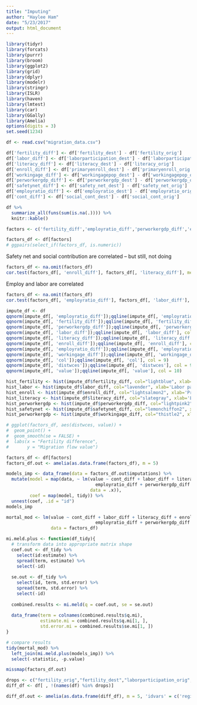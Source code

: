 ```yaml
---
title: "Imputing"
author: "Haylee Ham"
date: "5/23/2017"
output: html_document
---
```


```r
library(tidyr)
library(forcats)
library(purrr)
library(broom)
library(ggplot2)
library(grid)
library(dplyr)
library(modelr)
library(stringr)
library(ISLR)
library(haven)
library(lmtest)
library(car)
library(GGally)
library(Amelia)
options(digits = 3)
set.seed(1234)
```

```r
df <- read.csv("migration_data.csv")
```

```r
df['fertility_diff'] <- df['fertility_dest'] - df['fertility_orig']
df['labor_diff'] <- df['laborparticipation_dest'] - df['laborparticipation_orig']
df['literacy_diff'] <- df['literacy_dest'] - df['literacy_orig']
df['enroll_diff'] <- df['primaryenroll_dest'] - df['primaryenroll_orig']
df['workingage_diff'] <- df['workingagepop_dest'] - df['workingagepop_orig']
df['perworkergdp_diff'] <- df['perworkergdp_dest'] - df['perworkergdp_orig']
df['safetynet_diff'] <- df['safety_net_dest'] - df['safety_net_orig']
df['employratio_diff'] <- df['employratio_dest'] - df['employratio_orig']
df['cont_diff'] <- df['social_cont_dest'] - df['social_cont_orig']
```

```r
df %>%
  summarize_all(funs(sum(is.na(.)))) %>%
  knitr::kable()
```


```r
factors <- c('fertility_diff','employratio_diff','perworkergdp_diff','enroll_diff','workingage_diff', 'value', 'col', 'distwces')
```


```r
factors_df <- df[factors]
# ggpairs(select_if(factors_df, is.numeric))
```

Safety net and social contribution are correlated -- but still, not doing
```r
factors_df <- na.omit(factors_df)
cor.test(factors_df[, 'enroll_diff'], factors_df[, 'literacy_diff'], method = c("pearson", "kendall", "spearman"))
```

Employ and labor are correlated
```r
factors_df <- na.omit(factors_df)
cor.test(factors_df[, 'employratio_diff'], factors_df[, 'labor_diff'], method = c("pearson", "kendall", "spearman"))
```


```r
impute_df <- df
qqnorm(impute_df[, 'employratio_diff']);qqline(impute_df[, 'employratio_diff'], col = 1)
qqnorm(impute_df[, 'fertility_diff']);qqline(impute_df[, 'fertility_diff'], col = 2)
qqnorm(impute_df[, 'perworkergdp_diff']);qqline(impute_df[, 'perworkergdp_diff'], col = 4)
qqnorm(impute_df[, 'labor_diff']);qqline(impute_df[, 'labor_diff'], col = 5)
qqnorm(impute_df[, 'literacy_diff']);qqline(impute_df[, 'literacy_diff'], col = 6)
qqnorm(impute_df[, 'enroll_diff']);qqline(impute_df[, 'enroll_diff'], col = 7)
qqnorm(impute_df[, 'employratio_diff']);qqline(impute_df[, 'employratio_diff'], col = 8)
qqnorm(impute_df[, 'workingage_diff']);qqline(impute_df[, 'workingage_diff'], col = 9)
qqnorm(impute_df[, 'col']);qqline(impute_df[, 'col'], col = 9)
qqnorm(impute_df[, 'distwces']);qqline(impute_df[, 'distwces'], col = 9)
qqnorm(impute_df[, 'value']);qqline(impute_df[, 'value'], col = 10)
```

```r
hist_fertility <- hist(impute_df$fertility_diff, col="lightblue", xlab='Fertility rate difference', main='Histogram of fertility rate difference')
hist_labor <- hist(impute_df$labor_diff, col="lavender", xlab='Labor participation rate difference', main='Histogram of labor participation rate difference')
hist_enroll <- hist(impute_df$enroll_diff, col="lightsalmon2", xlab='Primary enrollment rate difference', main='Histogram of primary enrollment rate difference')
hist_literacy <- hist(impute_df$literacy_diff, col="slategray", xlab='Literacy rate difference', main='Histogram of literacy rate difference')
hist_perworkergdp <- hist(impute_df$perworkergdp_diff, col="lightpink2", xlab='Per worker GDP difference', main='Histogram of per worker GDP difference')
hist_safetynet <- hist(impute_df$safetynet_diff, col="lemonchiffon2", xlab='Safety net coverage difference', main='Histogram of safety net coverage difference')
hist_perworkergdp <- hist(impute_df$workingage_diff, col="thistle2", xlab='Working age rate difference', main='Histogram of working age rate difference')
```


```r
# ggplot(factors_df, aes(distwces, value)) +
#  geom_point() +
#  geom_smooth(se = FALSE) +
#  labs(x = "Fertility difference",
#       y = "Migration flow value")
```

```r
factors_df <- df[factors]
factors_df.out <- amelia(as.data.frame(factors_df), m = 5)
```

```r
models_imp <- data_frame(data = factors_df.out$imputations) %>%
  mutate(model = map(data, ~ lm(value ~ cont_diff + labor_diff + literacy_diff + enroll_diff + workingage_diff +
                                  employratio_diff + perworkergdp_diff + safetynet_diff + col + distwces,
                                data = .x)),
         coef = map(model, tidy)) %>%
  unnest(coef, .id = "id")
models_imp
```

```r
mortal_mod <- lm(value ~ cont_diff + labor_diff + literacy_diff + enroll_diff + workingage_diff +
                                  employratio_diff + perworkergdp_diff + safetynet_diff + col + distwces,
                 data = factors_df)
```


```r
mi.meld.plus <- function(df_tidy){
  # transform data into appropriate matrix shape
  coef.out <- df_tidy %>%
    select(id:estimate) %>%
    spread(term, estimate) %>%
    select(-id)
  
  se.out <- df_tidy %>%
    select(id, term, std.error) %>%
    spread(term, std.error) %>%
    select(-id)
  
  combined.results <- mi.meld(q = coef.out, se = se.out)
  
  data_frame(term = colnames(combined.results$q.mi),
             estimate.mi = combined.results$q.mi[1, ],
             std.error.mi = combined.results$se.mi[1, ])
}

# compare results
tidy(mortal_mod) %>%
  left_join(mi.meld.plus(models_imp)) %>%
  select(-statistic, -p.value)
```

```r
missmap(factors_df.out)
```

```r
drops <- c("fertility_orig","fertility_dest","laborparticipation_orig","laborparticipation_dest","literacy_orig","literacy_dest","primaryenroll_orig","primaryenroll_dest","workingagepop_orig","workingagepop_dest","perworkergdp_orig","perworkergdp_dest","safety_net_orig","safety_net_dest","employratio_orig","employratio_dest","social_cont_orig","social_cont_dest")
diff_df <- df[ , !(names(df) %in% drops)]
```


```r
diff_df.out <- amelia(as.data.frame(diff_df), m = 5, 'idvars' = c('region_orig', 'region_dest', 'country_orig', 'country_orig_id', 'country_dest', 'country_dest_id', 'value', 'dummy_CAN', 'dummy_USA', 'dummy_AGO', 'dummy_BDI', 'dummy_BEN', 'dummy_BFA', 'dummy_BWA', 'dummy_CAF', 'dummy_CMR', 'dummy_COM', 'dummy_DJI', 'dummy_DZA', 'dummy_ERI', 'dummy_ETH', 'dummy_GAB', 'dummy_GHA', 'dummy_GIN', 'dummy_GNB', 'dummy_GNQ', 'dummy_KEN', 'dummy_LBR', 'dummy_LBY', 'dummy_LSO', 'dummy_MAR', 'dummy_MDG', 'dummy_MLI', 'dummy_MOZ', 'dummy_MRT', 'dummy_MUS', 'dummy_MWI', 'dummy_NAM', 'dummy_NER', 'dummy_NGA', 'dummy_RWA', 'dummy_SDN', 'dummy_SEN', 'dummy_SLE', 'dummy_SOM', 'dummy_SSD', 'dummy_SWZ', 'dummy_TCD', 'dummy_TGO', 'dummy_TUN', 'dummy_TZA', 'dummy_UGA', 'dummy_ZAF', 'dummy_ZMB', 'dummy_ZWE', 'dummy_ALB', 'dummy_AUT', 'dummy_BEL', 'dummy_BGR', 'dummy_CHE', 'dummy_CHI', 'dummy_CZE', 'dummy_DEU', 'dummy_DNK', 'dummy_ESP', 'dummy_FIN', 'dummy_FRA', 'dummy_GBR', 'dummy_GRC', 'dummy_HRV', 'dummy_HUN', 'dummy_IRL', 'dummy_ISL', 'dummy_ITA', 'dummy_LUX', 'dummy_MLT', 'dummy_MNE', 'dummy_NLD', 'dummy_NOR', 'dummy_POL', 'dummy_PRT', 'dummy_ROU', 'dummy_SRB', 'dummy_SVN', 'dummy_SWE', 'dummy_ARM', 'dummy_AZE', 'dummy_BLR', 'dummy_EST', 'dummy_GEO', 'dummy_KAZ', 'dummy_LTU', 'dummy_LVA', 'dummy_MDA', 'dummy_TJK', 'dummy_TKM', 'dummy_UKR', 'dummy_UZB', 'dummy_ARE', 'dummy_BHR', 'dummy_CYP', 'dummy_IRQ', 'dummy_ISR', 'dummy_JOR', 'dummy_KWT', 'dummy_LBN', 'dummy_OMN', 'dummy_QAT', 'dummy_SAU', 'dummy_TUR', 'dummy_AFG', 'dummy_BGD', 'dummy_BTN', 'dummy_IND', 'dummy_LKA', 'dummy_MDV', 'dummy_NPL', 'dummy_PAK', 'dummy_CHN', 'dummy_JPN', 'dummy_MNG', 'dummy_IDN', 'dummy_KHM', 'dummy_MMR', 'dummy_MYS', 'dummy_PHL', 'dummy_SGP', 'dummy_THA', 'dummy_TLS', 'dummy_VNM', 'dummy_AUS', 'dummy_FJI', 'dummy_GUM', 'dummy_NCL', 'dummy_NZL', 'dummy_PNG', 'dummy_PYF', 'dummy_SLB', 'dummy_TON', 'dummy_VUT', 'dummy_WSM', 'dummy_ABW', 'dummy_ARG', 'dummy_BLZ', 'dummy_BOL', 'dummy_BRA', 'dummy_BRB', 'dummy_CHL', 'dummy_COL', 'dummy_CRI', 'dummy_CUB', 'dummy_DOM', 'dummy_ECU', 'dummy_GRD', 'dummy_GTM', 'dummy_GUY', 'dummy_HND', 'dummy_HTI', 'dummy_JAM', 'dummy_MEX', 'dummy_NIC', 'dummy_PAN', 'dummy_PER', 'dummy_PRI', 'dummy_PRY', 'dummy_SLV', 'dummy_SUR', 'dummy_URY', 'dummy_1990', 'dummy_1995', 'dummy_2000', 'dummy_2005'))
```





